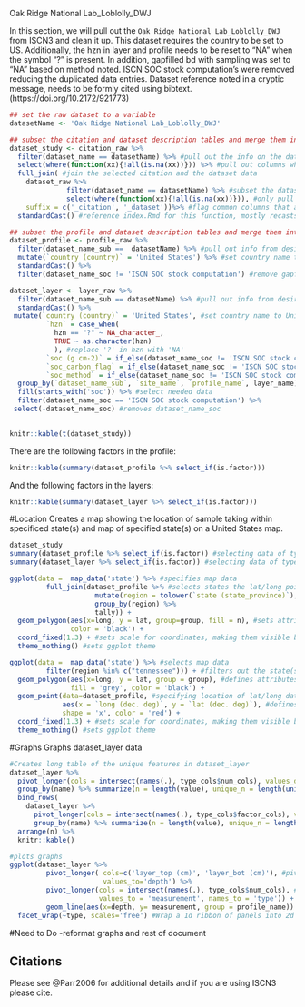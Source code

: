 Oak Ridge National Lab_Loblolly_DWJ

In this section, we will pull out the `Oak Ridge National Lab_Loblolly_DWJ` from ISCN3 and clean it up.
This dataset requires the country to be set to US. Additionally, the hzn in layer and profile needs to be reset to "NA" when the symbol "?" is present.
In addition, gapfilled bd with sampling was set to "NA" based on method noted.
ISCN SOC stock computation's were removed reducing the duplicated data entries.
Dataset reference noted in a cryptic message, needs to be formly cited using bibtext. (https://doi.org/10.2172/921773)
   
    
```r

## set the raw dataset to a variable
datasetName <- 'Oak Ridge National Lab_Loblolly_DWJ'

## subset the citation and dataset description tables and merge them into a study table
dataset_study <- citation_raw %>% 
  filter(dataset_name == datasetName) %>% #pull out the info on the dataset we want here
  select(where(function(xx){!all(is.na(xx))})) %>% #pull out columns where values are not all "NA"
  full_join( #join the selected citation and the dataset data
    dataset_raw %>%
              filter(dataset_name == datasetName) %>% #subset the dataset table
              select(where(function(xx){!all(is.na(xx))})), #only pull columns that are not enitrely NA values
    suffix = c('_citation', '_dataset'))%>% #flag common columns that are not the id columns between the two tables
  standardCast() #reference index.Rmd for this function, mostly recasts the column to the right data types

## subset the profile and dataset description tables and merge them into a single table
dataset_profile <- profile_raw %>%
  filter(dataset_name_sub ==  datasetName) %>% #pull out info from desired dataset
  mutate(`country (country)` = 'United States') %>% #set country name to United States
  standardCast() %>%
  filter(dataset_name_soc != 'ISCN SOC stock computation') #remove gapfilled values

dataset_layer <- layer_raw %>% 
  filter(dataset_name_sub == datasetName) %>% #pull out info from desired dataset
  standardCast() %>%
 mutate(`country (country)` = 'United States', #set country name to United States
         `hzn` = case_when(
           hzn == "?" ~ NA_character_,
           TRUE ~ as.character(hzn)
           ), #replace '?' in hzn with 'NA'
         `soc (g cm-2)` = if_else(dataset_name_soc != 'ISCN SOC stock computation', `soc (g cm-2)`, NA_real_), #changing values in column "soc (g cm-2)" for if a row in "dataset_name_soc" contains "ISCN"....
         `soc_carbon_flag` = if_else(dataset_name_soc != 'ISCN SOC stock computation', `soc_carbon_flag`, NA_character_), #changing values in "soc_carbon_flag" when row contains "ISCN"
         `soc_method` = if_else(dataset_name_soc != 'ISCN SOC stock computation', `soc_method`, NA_character_)) %>% #changing values in "soc_method" when row contains "ISCN"
  group_by(`dataset_name_sub`, `site_name`, `profile_name`, layer_name) %>% #combines existing tables into one table with seperate components
  fill(starts_with('soc')) %>% #select needed data
  filter(dataset_name_soc == 'ISCN SOC stock computation') %>%
 select(-dataset_name_soc) #removes dataset_name_soc
  

```



```r

knitr::kable(t(dataset_study))
```


There are the following factors in the profile:

```r
knitr::kable(summary(dataset_profile %>% select_if(is.factor)))
```

And the following factors in the layers:
```r
knitr::kable(summary(dataset_layer %>% select_if(is.factor)))
```


#Location
Creates a map showing the location of sample taking within specificed state(s) and map of specified state(s) on a United States map.

```r

dataset_study 
summary(dataset_profile %>% select_if(is.factor)) #selecting data of type factor
summary(dataset_layer %>% select_if(is.factor)) #selecting data of type factor

ggplot(data =  map_data('state') %>% #specifies map data
         full_join(dataset_profile %>% #selects states the lat/long points are located in by using data_profile data
                     mutate(region = tolower(`state (state_province)`), by = 'region') %>%
                     group_by(region) %>% 
                     tally)) + 
  geom_polygon(aes(x=long, y = lat, group=group, fill = n), #sets attributes/visualization of states on map
               color = 'black') +
  coord_fixed(1.3) + #sets scale for coordinates, making them visible by increasing ratio
  theme_nothing() #sets ggplot theme

ggplot(data =  map_data('state') %>% #selects map data
         filter(region %in% c("tennessee"))) + #filters out the state(s) to be represented 
  geom_polygon(aes(x=long, y = lat, group = group), #defines attributes of state outline/visualization
               fill = 'grey', color = 'black') + 
  geom_point(data=dataset_profile, #specifying location of lat/long data
             aes(x = `long (dec. deg)`, y = `lat (dec. deg)`), #defines attributes and puts lat/long points on graph
             shape = 'x', color = 'red') +
  coord_fixed(1.3) + #sets scale for coordinates, making them visible by increasing ratio
  theme_nothing() #sets ggplot theme
```
#Graphs
Graphs dataset_layer data

```r
#Creates long table of the unique features in dataset_layer
dataset_layer %>% 
  pivot_longer(cols = intersect(names(.), type_cols$num_cols), values_drop_na = TRUE) %>% 
  group_by(name) %>% summarize(n = length(value), unique_n = length(unique(value))) %>%
  bind_rows(
    dataset_layer %>%
      pivot_longer(cols = intersect(names(.), type_cols$factor_cols), values_drop_na = TRUE) %>%
      group_by(name) %>% summarize(n = length(value), unique_n = length(unique(value))) ) %>%
  arrange(n) %>%
  knitr::kable()

#plots graphs
ggplot(dataset_layer %>% 
         pivot_longer( cols=c('layer_top (cm)', 'layer_bot (cm)'), #pivot data into long table format, specifies column names
                       values_to='depth') %>%
         pivot_longer(cols = intersect(names(.), type_cols$num_cols), #pivot data into long table format
                      values_to = 'measurement', names_to = 'type')) +
         geom_line(aes(x=depth, y= measurement, group = profile_name)) + #set attributes for graphs
  facet_wrap(~type, scales='free') #Wrap a 1d ribbon of panels into 2d
```

#Need to Do 
-reformat graphs and rest of document

## Citations

Please see @Parr2006 for additional details and if you are using ISCN3 please cite.
